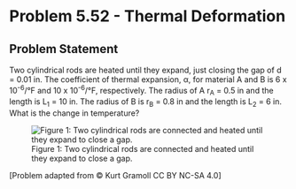 # Problem 5.52 - Thermal Deformation {.unnumbered}

## Problem Statement
Two cylindrical rods are heated until they expand, just closing the gap of d = 0.01 in. The coefficient of thermal expansion, α, for material A and B is 6 x 10<sup>-6</sup>/°F and 10 x 10<sup>-6</sup>/°F, respectively. The radius of A r<sub>A</sub> = 0.5 in and the length is L<sub>1</sub> = 10 in. The radius of B is r<sub>B</sub> = 0.8 in and the length is L<sub>2</sub> = 6 in. What is the change in temperature?


![Figure 1: Two cylindrical rods are connected and heated until they expand to close a gap. ](images/224.png){fig-alt="Two cylindrical rods are connected and heated until they expand to close the gap to the wall on the right hand side. The left hand side is fixed. Rod A is attached to the wall on the left hand side. Rod B is attached to Rod A."}

\[Problem adapted from © Kurt Gramoll CC BY NC-SA 4.0\]